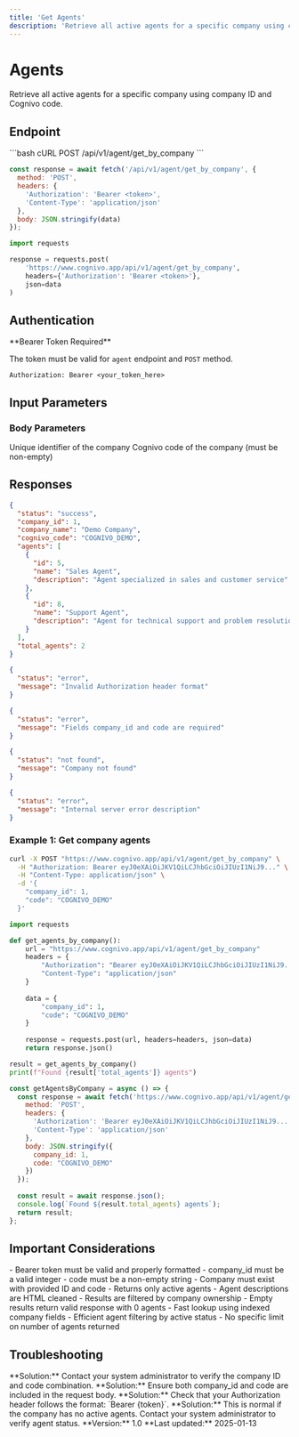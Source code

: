 ```yaml
---
title: 'Get Agents'
description: 'Retrieve all active agents for a specific company using company ID and Cognivo code'
---
```


# Agents

Retrieve all active agents for a specific company using company ID and Cognivo code.

## Endpoint

<CodeGroup>
```bash cURL
POST /api/v1/agent/get_by_company
```

```javascript JavaScript
const response = await fetch('/api/v1/agent/get_by_company', {
  method: 'POST',
  headers: {
    'Authorization': 'Bearer <token>',
    'Content-Type': 'application/json'
  },
  body: JSON.stringify(data)
});
```

```python Python
import requests

response = requests.post(
    'https://www.cognivo.app/api/v1/agent/get_by_company',
    headers={'Authorization': 'Bearer <token>'},
    json=data
)
```
</CodeGroup>

## Authentication

<Warning>
**Bearer Token Required**

The token must be valid for `agent` endpoint and `POST` method.
</Warning>

```
Authorization: Bearer <your_token_here>
```

## Input Parameters

### Body Parameters

<ParamField body="company_id" type="integer" required>
  Unique identifier of the company
</ParamField>

<ParamField body="code" type="string" required>
  Cognivo code of the company (must be non-empty)
</ParamField>

## Responses

<ResponseExample>

```json Success (200)
{
  "status": "success",
  "company_id": 1,
  "company_name": "Demo Company",
  "cognivo_code": "COGNIVO_DEMO",
  "agents": [
    {
      "id": 5,
      "name": "Sales Agent",
      "description": "Agent specialized in sales and customer service"
    },
    {
      "id": 8,
      "name": "Support Agent",
      "description": "Agent for technical support and problem resolution"
    }
  ],
  "total_agents": 2
}
```

```json Error 401 - Unauthorized
{
  "status": "error",
  "message": "Invalid Authorization header format"
}
```

```json Error 400 - Bad Request
{
  "status": "error",
  "message": "Fields company_id and code are required"
}
```

```json Error 404 - Not Found
{
  "status": "not found",
  "message": "Company not found"
}
```

```json Error 500 - Internal Server Error
{
  "status": "error",
  "message": "Internal server error description"
}
```

</ResponseExample>

### Example 1: Get company agents

<CodeGroup>

```bash cURL
curl -X POST "https://www.cognivo.app/api/v1/agent/get_by_company" \
  -H "Authorization: Bearer eyJ0eXAiOiJKV1QiLCJhbGciOiJIUzI1NiJ9..." \
  -H "Content-Type: application/json" \
  -d '{
    "company_id": 1,
    "code": "COGNIVO_DEMO"
  }'
```

```python Python
import requests

def get_agents_by_company():
    url = "https://www.cognivo.app/api/v1/agent/get_by_company"
    headers = {
        "Authorization": "Bearer eyJ0eXAiOiJKV1QiLCJhbGciOiJIUzI1NiJ9...",
        "Content-Type": "application/json"
    }
    
    data = {
        "company_id": 1,
        "code": "COGNIVO_DEMO"
    }
    
    response = requests.post(url, headers=headers, json=data)
    return response.json()

result = get_agents_by_company()
print(f"Found {result['total_agents']} agents")
```

```javascript JavaScript
const getAgentsByCompany = async () => {
  const response = await fetch('https://www.cognivo.app/api/v1/agent/get_by_company', {
    method: 'POST',
    headers: {
      'Authorization': 'Bearer eyJ0eXAiOiJKV1QiLCJhbGciOiJIUzI1NiJ9...',
      'Content-Type': 'application/json'
    },
    body: JSON.stringify({
      company_id: 1,
      code: "COGNIVO_DEMO"
    })
  });
  
  const result = await response.json();
  console.log(`Found ${result.total_agents} agents`);
  return result;
};
```

</CodeGroup>

## Important Considerations

<CardGroup cols={2}>
  <Card title="Validations" icon="shield-check">
    - Bearer token must be valid and properly formatted
    - company_id must be a valid integer
    - code must be a non-empty string
    - Company must exist with provided ID and code
  </Card>
  
  <Card title="Behavior" icon="gear">
    - Returns only active agents
    - Agent descriptions are HTML cleaned
    - Results are filtered by company ownership
    - Empty results return valid response with 0 agents
  </Card>
  
  <Card title="Limits" icon="gauge">
    - Fast lookup using indexed company fields
    - Efficient agent filtering by active status
    - No specific limit on number of agents returned
  </Card>
</CardGroup>

## Troubleshooting

<AccordionGroup>
  <Accordion title='Error: "Company not found"'>
    **Solution:** Contact your system administrator to verify the company ID and code combination.
  </Accordion>
  
  <Accordion title='Error: "Fields company_id and code are required"'>
    **Solution:** Ensure both company_id and code are included in the request body.
  </Accordion>
  
  <Accordion title='Error: "Invalid Authorization header format"'>
    **Solution:** Check that your Authorization header follows the format: `Bearer {token}`.
  </Accordion>
  
  <Accordion title="No agents returned">
    **Solution:** This is normal if the company has no active agents. Contact your system administrator to verify agent status.
  </Accordion>
</AccordionGroup>

<Info>
**Version:** 1.0  
**Last updated:** 2025-01-13
</Info>
